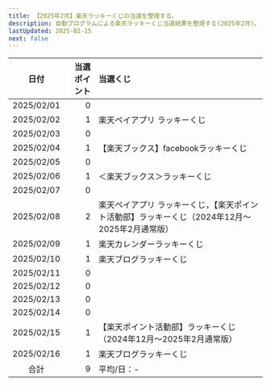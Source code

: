 ```yaml
---
title: 【2025年2月】楽天ラッキーくじの当選を整理する。
description: 自動プログラムによる楽天ラッキーくじ当選結果を整理する(2025年2月)。
lastUpdated: 2025-02-15
next: false
---
```



<CloudinaryImage txt={imageTxt} wid='800'></CloudinaryImage>
<NoteRakutenKuji></NoteRakutenKuji>


| 日付 | 当選ポイント | 当選くじ |
| :---: | ---: | :--- |
| 2025/02/01 | 0 |  |
| 2025/02/02 | 1 | 楽天ペイアプリ ラッキーくじ |
| 2025/02/03 | 0 |  |
| 2025/02/04 | 1 | 【楽天ブックス】facebookラッキーくじ |
| 2025/02/05 | 0 |  |
| 2025/02/06 | 1 | ＜楽天ブックス＞ラッキーくじ |
| 2025/02/07 | 0 |  |
| 2025/02/08 | 2 | 楽天ペイアプリ ラッキーくじ，【楽天ポイント活動部】ラッキーくじ（2024年12月〜2025年2月通常版） |
| 2025/02/09 | 1 | 楽天カレンダーラッキーくじ |
| 2025/02/10 | 1 | 楽天ブログラッキーくじ |
| 2025/02/11 | 0 |  |
| 2025/02/12 | 0 |  |
| 2025/02/13 | 0 |  |
| 2025/02/14 | 0 |  |
| 2025/02/15 | 1 | 【楽天ポイント活動部】ラッキーくじ（2024年12月～2025年2月通常版）  |
| 2025/02/16 | 1 | 楽天ブログラッキーくじ |
| 合計 | 9 | 平均/日：- |
